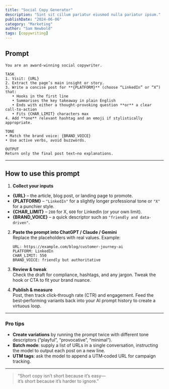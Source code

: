 ```yaml
---
title: "Social Copy Generator"
description: "Sint sit cillum pariatur eiusmod nulla pariatur ipsum."
publishDate: "2024-06-06"
category: "Marketing"
author: "Sam Newbold"
tags: [copywriting]
---
```


## Prompt

```text
You are an award‑winning social copywriter.

TASK  
1. Visit: {URL}  
2. Extract the page’s main insight or story.  
3. Write a concise post for **{PLATFORM}** (choose “LinkedIn” or “X”) that:  
   • Hooks in the first line  
   • Summarises the key takeaway in plain English  
   • Ends with either a thought‑provoking question **or** a clear call‑to‑action  
   • Fits {CHAR_LIMIT} characters max  
4. Add **one** relevant hashtag and an emoji if stylistically appropriate.

TONE  
• Match the brand voice: {BRAND_VOICE}  
• Use active verbs, avoid buzzwords.

OUTPUT  
Return only the final post text—no explanations.
```

---

## How to use this prompt

1. **Collect your inputs**  
* **\{URL\}** – the article, blog post, or landing page to promote.  
* **\{PLATFORM\}** – `"LinkedIn"` for a slightly longer professional tone or `"X"` for a punchier style.  
* **\{CHAR_LIMIT\}** – `280` for X, `600` for LinkedIn (or your own limit).  
* **\{BRAND_VOICE\}** – a quick descriptor such as `"friendly and data-driven"`.

2. **Paste the prompt into ChatGPT / Claude / Gemini**  
   Replace the placeholders with real values. Example:

   ```text
   URL: https://example.com/blog/customer‑journey‑ai
   PLATFORM: LinkedIn
   CHAR_LIMIT: 550
   BRAND_VOICE: friendly but authoritative
   ```

3. **Review & tweak**  
   Check the draft for compliance, hashtags, and any jargon. Tweak the hook or CTA to fit your brand nuance.

4. **Publish & measure**  
   Post, then track click‑through rate (CTR) and engagement. Feed the best‑performing variants back into your AI prompt history to create a virtuous loop.

---

### Pro tips

- **Create variations** by running the prompt twice with different tone descriptors (“playful”, “provocative”, “minimal”).  
- **Batch mode**: supply a list of URLs in a single conversation, instructing the model to output each post on a new line.  
- **UTM tags**: ask the model to append a UTM‑coded URL for campaign tracking.

---

> “Short copy isn’t short because it’s easy—  
> it’s short because it’s harder to ignore.”